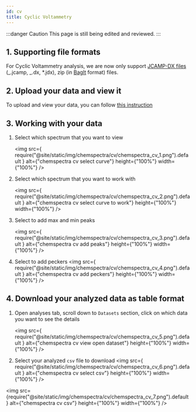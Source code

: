 ```yaml
---
id: cv
title: Cyclic Voltammetry
---
```


:::danger Caution
This page is still being edited and reviewed.
:::

## 1. Supporting file formats

For Cyclic Voltammetry analysis, we are now only support [JCAMP-DX files](https://iupac.org/what-we-do/digital-standards/jcamp-dx/) (_.jcamp, _.dx, \*.jdx), zip (in [BagIt](https://en.wikipedia.org/wiki/BagIt) format) files.

## 2. Upload your data and view it

To upload and view your data, you can follow [this instruction](../chemspectra#2-analysing-data-in-chemotion-eln)

## 3. Working with your data

1. Select which spectrum that you want to view

   <img
     src={
       require("@site/static/img/chemspectra/cv/chemspectra_cv_1.png").default
     }
     alt={"chemspectra cv select curve"}
     height={"100%"}
     width={"100%"}
   />

2. Select which spectrum that you want to work with

   <img
     src={
       require("@site/static/img/chemspectra/cv/chemspectra_cv_2.png").default
     }
     alt={"chemspectra cv select curve to work"}
     height={"100%"}
     width={"100%"}
   />

3. Select to add max and min peaks

   <img
     src={
       require("@site/static/img/chemspectra/cv/chemspectra_cv_3.png").default
     }
     alt={"chemspectra cv add peaks"}
     height={"100%"}
     width={"100%"}
   />

4. Select to add peckers
   <img
     src={
       require("@site/static/img/chemspectra/cv/chemspectra_cv_4.png").default
     }
     alt={"chemspectra cv add peckers"}
     height={"100%"}
     width={"100%"}
   />

## 4. Download your analyzed data as table format

1. Open analyses tab, scroll down to `Datasets` section, click on which data you want to see the details

   <img
     src={
       require("@site/static/img/chemspectra/cv/chemspectra_cv_5.png").default
     }
     alt={"chemspectra cv view open dataset"}
     height={"100%"}
     width={"100%"}
   />

2. Select your analyzed `csv` file to download
   <img
     src={
       require("@site/static/img/chemspectra/cv/chemspectra_cv_6.png").default
     }
     alt={"chemspectra cv select csv"}
     height={"100%"}
     width={"100%"}
   />

<img
  src={require("@site/static/img/chemspectra/cv/chemspectra_cv_7.png").default}
  alt={"chemspectra cv csv"}
  height={"100%"}
  width={"100%"}
/>
